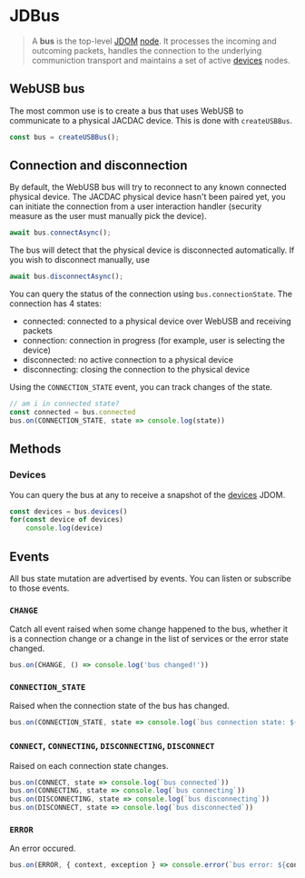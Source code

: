 # JDBus

> A **bus** is the top-level [JDOM](/clients/web/jdom) [node](/clients/web/jdom/node).
It processes the incoming and outcoming packets, 
handles the connection to the underlying communiction transport
and maintains a set of active [devices](/clients/web/jdom/device) nodes.

## WebUSB bus

The most common use is to create a bus that uses WebUSB to
communicate to a physical JACDAC device. This is done with ``createUSBBus``.

```javascript
const bus = createUSBBus();
```

## Connection and disconnection

By default, the WebUSB bus will try to reconnect 
to any known connected physical device. The JACDAC physical device hasn't been paired yet,
you can initiate the connection from a user interaction handler (security measure as the user must manually pick the device).

```javascript
await bus.connectAsync();
```

The bus will detect that the physical device is disconnected automatically. If you wish to disconnect manually, use

```javascript
await bus.disconnectAsync();
```

You can query the status of the connection using ``bus.connectionState``. The connection has 4 states:

* connected: connected to a physical device over WebUSB and receiving packets
* connection: connection in progress (for example, user is selecting the device)
* disconnected: no active connection to a physical device
* disconnecting: closing the connection to the physical device

Using the ``CONNECTION_STATE`` event, you can track changes of the state.

```javascript
// am i in connected state?
const connected = bus.connected
bus.on(CONNECTION_STATE, state => console.log(state))
```

<Widget>
<ConnectButton full={true} />
</Widget>

## Methods

### Devices

You can query the bus at any to receive a snapshot of the [devices](./device) JDOM.

```javascript
const devices = bus.devices()
for(const device of devices)
    console.log(device)
```

## Events

All bus state mutation are advertised by events. You can listen or subscribe to those events.

### ``CHANGE``

Catch all event raised when some change happened to the bus, whether it is a connection change or a change in the list of services
or the error state changed.

```javascript
bus.on(CHANGE, () => console.log('bus changed!'))
```

### ``CONNECTION_STATE``

Raised when the connection state of the bus has changed.

```javascript
bus.on(CONNECTION_STATE, state => console.log(`bus connection state: ${state}`))
```

### ``CONNECT``, ``CONNECTING``, ``DISCONNECTING``, ``DISCONNECT``

Raised on each connection state changes.

```javascript
bus.on(CONNECT, state => console.log(`bus connected`))
bus.on(CONNECTING, state => console.log(`bus connecting`))
bus.on(DISCONNECTING, state => console.log(`bus disconnecting`))
bus.on(DISCONNECT, state => console.log(`bus disconnected`))
```

### ``ERROR``

An error occured.

```javascript
bus.on(ERROR, { context, exception } => console.error(`bus error: ${context}`, exception))
```
